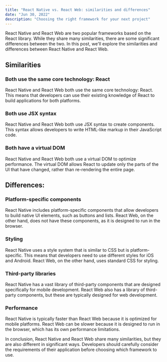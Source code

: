 ```yaml
---
title: "React Native vs. React Web: similarities and differences"
date: "Jun 30, 2022"
description: "Choosing the right framework for your next project"
---
```


React Native and React Web are two popular frameworks based on the React library. While they share many similarities, there are some significant differences between the two. In this post, we'll explore the similarities and differences between React Native and React Web.

## Similarities

### Both use the same core technology: React

React Native and React Web both use the same core technology: React. This means that developers can use their existing knowledge of React to build applications for both platforms.

### Both use JSX syntax

React Native and React Web both use JSX syntax to create components. This syntax allows developers to write HTML-like markup in their JavaScript code.

### Both have a virtual DOM

React Native and React Web both use a virtual DOM to optimize performance. The virtual DOM allows React to update only the parts of the UI that have changed, rather than re-rendering the entire page.

## Differences:

### Platform-specific components

React Native includes platform-specific components that allow developers to build native UI elements, such as buttons and lists. React Web, on the other hand, does not have these components, as it is designed to run in the browser.

### Styling

React Native uses a style system that is similar to CSS but is platform-specific. This means that developers need to use different styles for iOS and Android. React Web, on the other hand, uses standard CSS for styling.

### Third-party libraries

React Native has a vast library of third-party components that are designed specifically for mobile development. React Web also has a library of third-party components, but these are typically designed for web development.

### Performance

React Native is typically faster than React Web because it is optimized for mobile platforms. React Web can be slower because it is designed to run in the browser, which has its own performance limitations.

In conclusion, React Native and React Web share many similarities, but they are also different in significant ways. Developers should carefully consider the requirements of their application before choosing which framework to use.
